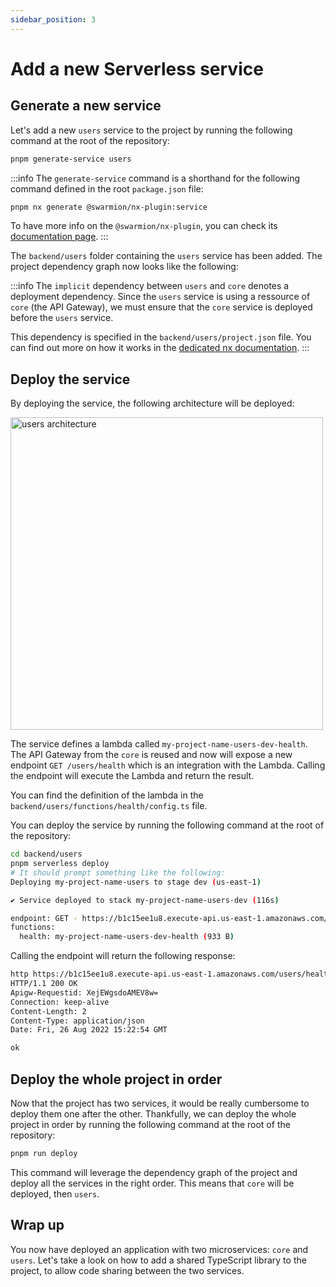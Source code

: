 ```yaml
---
sidebar_position: 3
---
```


# Add a new Serverless service

## Generate a new service

Let's add a new `users` service to the project by running the following command at the root of the repository:

```bash
pnpm generate-service users
```

:::info
The `generate-service` command is a shorthand for the following command defined in the root `package.json` file:

```bash
pnpm nx generate @swarmion/nx-plugin:service
```

To have more info on the `@swarmion/nx-plugin`, you can check its [documentation page](../how-to-guides/use-swarmion-generators).
:::

The `backend/users` folder containing the `users` service has been added. The project dependency graph now looks like the following:


<div
  style={{
    width: '100%',
    display: 'flex',
    'justify-content': 'center',
    'margin-bottom': 'var(--ifm-leading)',
  }}
>
  <ThemedImage
    alt="Swarmion app with users service"
    sources={{
      light: swarmionAppUsersGraphLight,
      dark: swarmionAppUsersGraphDark,
    }}
  />
</div>

:::info
The `implicit` dependency between `users` and `core` denotes a deployment dependency. Since the `users` service is using a ressource of `core` (the API Gateway), we must ensure that the `core` service is deployed before the `users` service.

This dependency is specified in the `backend/users/project.json` file. You can find out more on how it works in the [dedicated nx documentation](https://nx.dev/configuration/projectjson#files-&-implicit-dependencies).
:::

## Deploy the service

By deploying the service, the following architecture will be deployed:


<div
  style={{
    width: '100%',
    display: 'flex',
    'justify-content': 'center',
    'margin-bottom': 'var(--ifm-leading)',
  }}
>
  <img src={backendUsersArchitecture} alt="users architecture" width="500px" />
</div>

The service defines a lambda called `my-project-name-users-dev-health`. The API Gateway from the `core` is reused and now will expose a new endpoint `GET /users/health` which is an integration with the Lambda. Calling the endpoint will execute the Lambda and return the result.

You can find the definition of the lambda in the `backend/users/functions/health/config.ts` file.

You can deploy the service by running the following command at the root of the repository:

```bash
cd backend/users
pnpm serverless deploy
# It should prompt something like the following:
Deploying my-project-name-users to stage dev (us-east-1)

✔ Service deployed to stack my-project-name-users-dev (116s)

endpoint: GET - https://b1c15ee1u8.execute-api.us-east-1.amazonaws.com/users/health
functions:
  health: my-project-name-users-dev-health (933 B)
```

Calling the endpoint will return the following response:

```bash
http https://b1c15ee1u8.execute-api.us-east-1.amazonaws.com/users/health
HTTP/1.1 200 OK
Apigw-Requestid: XejEWgsdoAMEV8w=
Connection: keep-alive
Content-Length: 2
Content-Type: application/json
Date: Fri, 26 Aug 2022 15:22:54 GMT

ok
```

## Deploy the whole project in order

Now that the project has two services, it would be really cumbersome to deploy them one after the other. Thankfully, we can deploy the whole project in order by running the following command at the root of the repository:

```bash
pnpm run deploy
```

This command will leverage the dependency graph of the project and deploy all the services in the right order. This means that `core` will be deployed, then `users`.

## Wrap up

You now have deployed an application with two microservices: `core` and `users`. Let's take a look on how to add a shared TypeScript library to the project, to allow code sharing between the two services.
